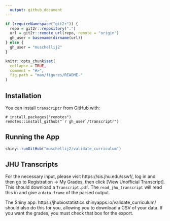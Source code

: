```yaml
---
  output: github_document
---
```


```r
if (requireNamespace("git2r")) {
  repo = git2r::repository(".")
  url = git2r::remote_url(repo, remote = "origin") 
  gh_user = basename(dirname(url))
} else {
  gh_user = "muschellij2"
}
```

```r
knitr::opts_chunk$set(
  collapse = TRUE,
  comment = "#>",
  fig.path = "man/figures/README-"
)
```

## Installation

You can install `transcriptr` from GitHub with:

```
# install.packages("remotes")
remotes::install_github("`r gh_user`/transcriptr")
```

## Running the App

```r
shiny::runGitHub("muschellij2/validate_curriculum")
```

## JHU Transcripts

For the necessary input, please visit https://sis.jhu.edu/sswf/, log in and then go to Registration → My Grades, then click [View Unofficial Transcript].  This should download a `Transcript.pdf`.  The `read_jhu_transcript` will read this in and give a `data.frame` of the parsed output.  

The Shiny app: https://jhubiostatistics.shinyapps.io/validate_curriculum/ should also do this for you, allowing you to download a CSV of your data.  If you want the grades, you must check that box for the export.
